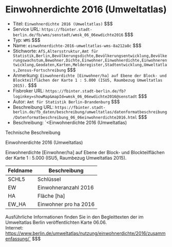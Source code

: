 # Einwohnerdichte 2016 (Umweltatlas)
- Titel: `Einwohnerdichte 2016 (Umweltatlas)` $$$
- Service URL: `https://fbinter.stadt-berlin.de/fb/wms/senstadt/wmsk_06_06ewdichte2016` $$$
- Typ: `WMS` $$$
- Name: `einwohnerdichte-2016-umweltatlas-wms-8a212a8c` $$$
- Stichworte: `AfS,Altersstruktur,Amt für Statistik,Berlin,Bevölkerungsdichte,Bevölkerungsentwicklung,Bevölkerungswachstum,Bewohner,Dichte,Einwohner,Einwohnerdichte,Einwohnerentwicklung,Geodaten,Karten,Melderegister,Stadtentwicklung,Umweltatlas,Zensus-Fortschreibung` $$$
- Anmerkung: `Einwohnerdichte [Einwohner/ha] auf Ebene der Block- und Blockteilflächen der Karte 1 : 5.000 (ISU5, Raumbezug Umweltatlas 2015).` $$$
- Fisbroker URL: `https://fbinter.stadt-berlin.de/fb?loginkey=showMap&mapId=wmsk_06_06ewdichte2016@senstadt` $$$
- Autor: `Amt für Statistik Berlin-Brandenburg` $$$
- Beschreibung URL: `https://fbinter.stadt-berlin.de/fb_daten/beschreibung/umweltatlas/datenformatbeschreibung/Datenformatbeschreibung_06_06einwohnerdichte2016.html` $$$
- Beschreibung: `<Einwohnerdichte 2016 (Umweltatlas) 

Technische Beschreibung 

Einwohnerdichte 2016 (Umweltatlas)

Einwohnerdichte \[Einwohner/ha\] auf Ebene der Block- und Blockteilflächen der Karte 1 : 5.000 (ISU5, Raumbezug Umweltatlas 2015). 

| **Feldname** | **Beschreibung**      |
| ------------ | --------------------- |
| SCHL5        | Schlüssel             |
| EW           | Einwohneranzahl 2016  |
| HA           | Fläche \[ha\]         |
| EW\_HA       | Einwohner pro ha 2016 |

Ausführliche Informationen finden Sie in den Begleittexten der im Umweltatlas Berlin veröffentlichten Karte 06.06.  
Internet: https://www.berlin.de/umweltatlas/nutzung/einwohnerdichte/2016/zusammenfassung/` $$$
